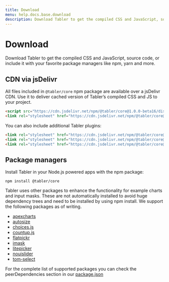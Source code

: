 ```yaml
---
title: Download
menu: help.docs.base.download
description: Download Tabler to get the compiled CSS and JavaScript, source code, or include it with your favorite package managers like npm, yarn and more.
---
```


# Download

Download Tabler to get the compiled CSS and JavaScript, source code, or include it with your favorite package managers like npm, yarn and more.

## CDN via jsDelivr

All files included in `@tabler/core` npm package are available over a jsDelivr CDN. Use it to deliver cached version of Tabler’s compiled CSS and JS to your project.

~~~html
<script src="https://cdn.jsdelivr.net/npm/@tabler/core@1.0.0-beta16/dist/js/tabler.min.js"></script>
<link rel="stylesheet" href="https://cdn.jsdelivr.net/npm/@tabler/core@1.0.0-beta16/dist/css/tabler.min.css">
~~~

You can also include additional Tabler plugins:

~~~html
<link rel="stylesheet" href="https://cdn.jsdelivr.net/npm/@tabler/core@1.0.0-beta16/dist/css/tabler-flags.min.css">
<link rel="stylesheet" href="https://cdn.jsdelivr.net/npm/@tabler/core@1.0.0-beta16/dist/css/tabler-payments.min.css">
<link rel="stylesheet" href="https://cdn.jsdelivr.net/npm/@tabler/core@1.0.0-beta16/dist/css/tabler-vendors.min.css">
~~~

## Package managers

Install Tabler in your Node.js powered apps with the npm package:

```
npm install @tabler/core
```

Tabler uses other packages to enhance the functionality for example charts and input masks. These are not automatically installed to avoid huge
dependency trees and need to be installed by using npm install. We support the following packages as of writing.

- [apexcharts](https://apexcharts.com/)
- [autosize](http://www.jacklmoore.com/autosize/)
- [choices.js](https://github.com/Choices-js/Choices)
- [countup.js](https://inorganik.github.io/countUp.js/)
- [flatpickr](https://flatpickr.js.org/)
- [imask](https://imask.js.org/)
- [litepicker](https://litepicker.com/)
- [nouislider](https://refreshless.com/nouislider/)
- [tom-select](https://tom-select.js.org/)

For the complete list of supported packages you can check the peerDependencies section in our [package.json](https://github.com/tabler/tabler/blob/dev/package.json)